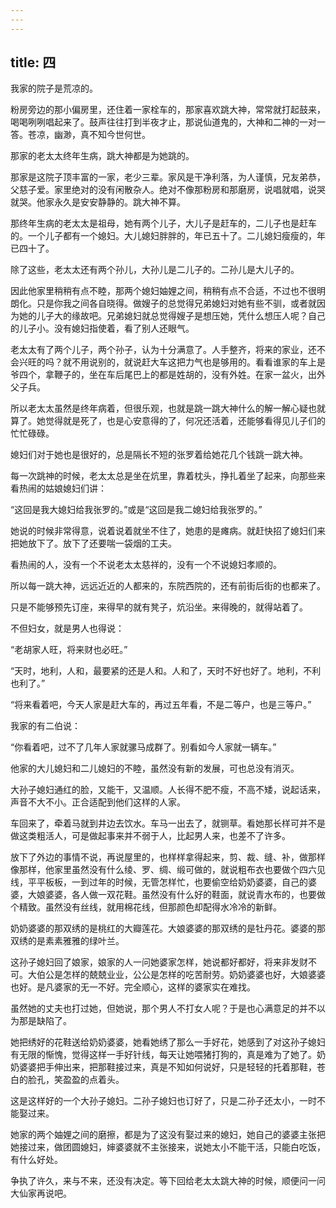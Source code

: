 ```yaml
---
---
---
```

title: 四
---



我家的院子是荒凉的。

粉房旁边的那小偏房里，还住着一家栓车的，那家喜欢跳大神，常常就打起鼓来，喝喝咧咧唱起来了。鼓声往往打到半夜才止，那说仙道鬼的，大神和二神的一对一答。苍凉，幽渺，真不知今世何世。

那家的老太太终年生病，跳大神都是为她跳的。

那家是这院子顶丰富的一家，老少三辈。家风是干净利落，为人谨慎，兄友弟恭，父慈子爱。家里绝对的没有闲散杂人。绝对不像那粉房和那磨房，说唱就唱，说哭就哭。他家永久是安安静静的。跳大神不算。

那终年生病的老太太是祖母，她有两个儿子，大儿子是赶车的，二儿子也是赶车的。一个儿子都有一个媳妇。大儿媳妇胖胖的，年已五十了。二儿媳妇瘦瘦的，年已四十了。

除了这些，老太太还有两个孙儿，大孙儿是二儿子的。二孙儿是大儿子的。

因此他家里稍稍有点不睦，那两个媳妇妯娌之间，稍稍有点不合适，不过也不很明朗化。只是你我之间各自晓得。做嫂子的总觉得兄弟媳妇对她有些不驯，或者就因为她的儿子大的缘故吧。兄弟媳妇就总觉得嫂子是想压她，凭什么想压人呢？自己的儿子小。没有媳妇指使着，看了别人还眼气。

老太太有了两个儿子，两个孙子，认为十分满意了。人手整齐，将来的家业，还不会兴旺的吗？就不用说别的，就说赶大车这把力气也是够用的。看看谁家的车上是爷四个，拿鞭子的，坐在车后尾巴上的都是姓胡的，没有外姓。在家一盆火，出外父子兵。

所以老太太虽然是终年病着，但很乐观，也就是跳一跳大神什么的解一解心疑也就算了。她觉得就是死了，也是心安意得的了，何况还活着，还能够看得见儿子们的忙忙碌碌。

媳妇们对于她也是很好的，总是隔长不短的张罗着给她花几个钱跳一跳大神。

每一次跳神的时候，老太太总是坐在炕里，靠着枕头，挣扎着坐了起来，向那些来看热闹的姑娘媳妇们讲：

“这回是我大媳妇给我张罗的。”或是“这回是我二媳妇给我张罗的。”

她说的时候非常得意，说着说着就坐不住了，她患的是瘫病。就赶快招了媳妇们来把她放下了。放下了还要喘一袋烟的工夫。

看热闹的人，没有一个不说老太太慈祥的，没有一个不说媳妇孝顺的。

所以每一跳大神，远远近近的人都来的，东院西院的，还有前街后街的也都来了。

只是不能够预先订座，来得早的就有凳子，炕沿坐。来得晚的，就得站着了。

不但妇女，就是男人也得说：

“老胡家人旺，将来财也必旺。”

“天时，地利，人和，最要紧的还是人和。人和了，天时不好也好了。地利，不利也利了。”

“将来看着吧，今天人家是赶大车的，再过五年看，不是二等户，也是三等户。”

我家的有二伯说：

“你看着吧，过不了几年人家就骡马成群了。别看如今人家就一辆车。”

他家的大儿媳妇和二儿媳妇的不睦，虽然没有新的发展，可也总没有消灭。

大孙子媳妇通红的脸，又能干，又温顺。人长得不肥不瘦，不高不矮，说起话来，声音不大不小。正合适配到他们这样的人家。

车回来了，牵着马就到井边去饮水。车马一出去了，就铡草。看她那长样可并不是做这类粗活人，可是做起事来并不弱于人，比起男人来，也差不了许多。

放下了外边的事情不说，再说屋里的，也样样拿得起来，剪、裁、缝、补，做那样像那样，他家里虽然没有什么绫、罗、绸、缎可做的，就说粗布衣也要做个四六见线，平平板板，一到过年的时候，无管怎样忙，也要偷空给奶奶婆婆，自己的婆婆，大娘婆婆，各人做一双花鞋。虽然没有什么好的鞋面，就说青水布的，也要做个精致。虽然没有丝线，就用棉花线，但那颜色却配得水冷冷的新鲜。

奶奶婆婆的那双绣的是桃红的大瓣莲花。大娘婆婆的那双绣的是牡丹花。婆婆的那双绣的是素素雅雅的绿叶兰。

这孙子媳妇回了娘家，娘家的人一问她婆家怎样，她说都好都好，将来非发财不可。大伯公是怎样的兢兢业业，公公是怎样的吃苦耐劳。奶奶婆婆也好，大娘婆婆也好。是凡婆家的无一不好。完全顺心，这样的婆家实在难找。

虽然她的丈夫也打过她，但她说，那个男人不打女人呢？于是也心满意足的并不以为那是缺陷了。

她把绣好的花鞋送给奶奶婆婆，她看她绣了那么一手好花，她感到了对这孙子媳妇有无限的惭愧，觉得这样一手好针线，每天让她喂猪打狗的，真是难为了她了。奶奶婆婆把手伸出来，把那鞋接过来，真是不知如何说好，只是轻轻的托着那鞋，苍白的脸孔，笑盈盈的点着头。

这是这样好的一个大孙子媳妇。二孙子媳妇也订好了，只是二孙子还太小，一时不能娶过来。

她家的两个妯娌之间的磨擦，都是为了这没有娶过来的媳妇，她自己的婆婆主张把她接过来，做团圆媳妇，婶婆婆就不主张接来，说她太小不能干活，只能白吃饭，有什么好处。

争执了许久，来与不来，还没有决定。等下回给老太太跳大神的时候，顺便问一问大仙家再说吧。
